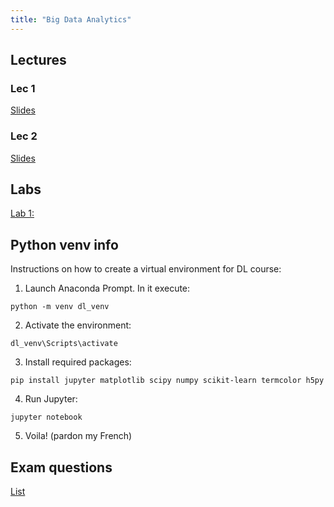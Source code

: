 ```yaml
---
title: "Big Data Analytics"
---
```




## Lectures

### Lec 1

[Slides](./bigdata_lec1.qmd)

### Lec 2

[Slides](./bigdata_lec2.qmd)

## Labs

[Lab 1: ](bigdata_lab1.qmd)

## Python venv info

Instructions on how to create a virtual environment for DL course:

1. Launch Anaconda Prompt. In it execute:

```
python -m venv dl_venv
```

2. Activate the environment:
```
dl_venv\Scripts\activate
```

3. Install required packages:
```
pip install jupyter matplotlib scipy numpy scikit-learn termcolor h5py
```

4. Run Jupyter:
```
jupyter notebook
```

5. Voila! (pardon my French)

## Exam questions

[List](./questions.qmd)

